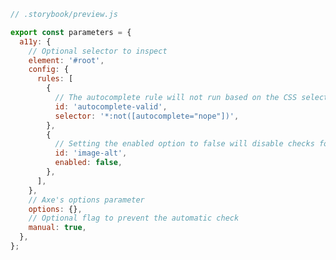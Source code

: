 ```js
// .storybook/preview.js

export const parameters = {
  a11y: {
    // Optional selector to inspect
    element: '#root',
    config: {
      rules: [
        {
          // The autocomplete rule will not run based on the CSS selector provided
          id: 'autocomplete-valid',
          selector: '*:not([autocomplete="nope"])',
        },
        {
          // Setting the enabled option to false will disable checks for this particular rule on all stories.
          id: 'image-alt',
          enabled: false,
        },
      ],
    },
    // Axe's options parameter
    options: {},
    // Optional flag to prevent the automatic check
    manual: true,
  },
};
```